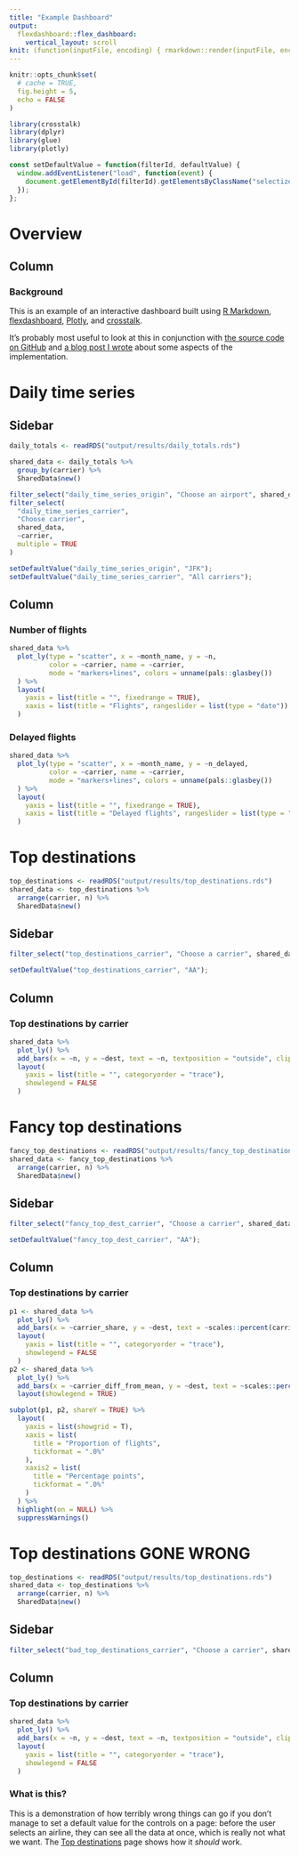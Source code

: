 ```yaml
---
title: "Example Dashboard"
output: 
  flexdashboard::flex_dashboard:
    vertical_layout: scroll
knit: (function(inputFile, encoding) { rmarkdown::render(inputFile, encoding=encoding, output_dir = "output") })
---
```


```r
knitr::opts_chunk$set(
  # cache = TRUE,
  fig.height = 5,
  echo = FALSE
)

library(crosstalk)
library(dplyr)
library(glue)
library(plotly)
```

```js
const setDefaultValue = function(filterId, defaultValue) {
  window.addEventListener("load", function(event) { 
    document.getElementById(filterId).getElementsByClassName("selectized")[0].selectize.setValue(defaultValue, false);
  });
};
```

# Overview

## Column

### Background

This is an example of an interactive dashboard built using 
[R Markdown](https://rmarkdown.rstudio.com/), 
[flexdashboard](https://pkgs.rstudio.com/flexdashboard/), 
[Plotly](https://plotly-r.com/), and
[crosstalk](https://rstudio.github.io/crosstalk/).

It's probably most useful to look at this in conjunction with [the source code on GitHub](https://github.com/igelstorm/static-dashboard) and [a blog post I wrote](https://www.erikigelstrom.com/articles/interactive-dashboards-in-r-without-shiny) about some aspects of the implementation.

# Daily time series

## Sidebar {.sidebar}

```r
daily_totals <- readRDS("output/results/daily_totals.rds")

shared_data <- daily_totals %>%
  group_by(carrier) %>%
  SharedData$new()

filter_select("daily_time_series_origin", "Choose an airport", shared_data, ~origin, multiple = FALSE)
filter_select(
  "daily_time_series_carrier",
  "Choose carrier",
  shared_data,
  ~carrier,
  multiple = TRUE
)
```
```js
setDefaultValue("daily_time_series_origin", "JFK");
setDefaultValue("daily_time_series_carrier", "All carriers");
```

## Column

### Number of flights

```r
shared_data %>%
  plot_ly(type = "scatter", x = ~month_name, y = ~n,
          color = ~carrier, name = ~carrier,
          mode = "markers+lines", colors = unname(pals::glasbey())
  ) %>%
  layout(
    yaxis = list(title = "", fixedrange = TRUE),
    xaxis = list(title = "Flights", rangeslider = list(type = "date"))
  )
```

### Delayed flights

```r
shared_data %>%
  plot_ly(type = "scatter", x = ~month_name, y = ~n_delayed,
          color = ~carrier, name = ~carrier,
          mode = "markers+lines", colors = unname(pals::glasbey())
  ) %>%
  layout(
    yaxis = list(title = "", fixedrange = TRUE),
    xaxis = list(title = "Delayed flights", rangeslider = list(type = "date"))
  )
```

# Top destinations

```r
top_destinations <- readRDS("output/results/top_destinations.rds")
shared_data <- top_destinations %>%
  arrange(carrier, n) %>%
  SharedData$new()
```

## Sidebar {.sidebar}

```r
filter_select("top_destinations_carrier", "Choose a carrier", shared_data, ~carrier, multiple = FALSE)
```

```js
setDefaultValue("top_destinations_carrier", "AA");
```

## Column

### Top destinations by carrier

```r
shared_data %>%
  plot_ly() %>%
  add_bars(x = ~n, y = ~dest, text = ~n, textposition = "outside", cliponaxis = FALSE, name = ~carrier, color = I("darkblue")) %>%
  layout(
    yaxis = list(title = "", categoryorder = "trace"),
    showlegend = FALSE
  )
```

# Fancy top destinations

```r
fancy_top_destinations <- readRDS("output/results/fancy_top_destinations.rds")
shared_data <- fancy_top_destinations %>%
  arrange(carrier, n) %>%
  SharedData$new()
```

## Sidebar {.sidebar}

```r
filter_select("fancy_top_dest_carrier", "Choose a carrier", shared_data, ~carrier, multiple = FALSE)
```

```js
setDefaultValue("fancy_top_dest_carrier", "AA");
```

## Column

### Top destinations by carrier

```r
p1 <- shared_data %>%
  plot_ly() %>%
  add_bars(x = ~carrier_share, y = ~dest, text = ~scales::percent(carrier_share, 0.1), textposition = "outside", cliponaxis = FALSE, name = ~carrier, color = I("darkblue")) %>%
  layout(
    yaxis = list(title = "", categoryorder = "trace"),
    showlegend = FALSE
  )
p2 <- shared_data %>%
  plot_ly() %>%
  add_bars(x = ~carrier_diff_from_mean, y = ~dest, text = ~scales::percent(carrier_diff_from_mean, 0.1), textposition = "outside", cliponaxis = FALSE, name = ~glue("Difference from average"), color = I("dimgray")) %>%
  layout(showlegend = TRUE)

subplot(p1, p2, shareY = TRUE) %>%
  layout(
    yaxis = list(showgrid = T),
    xaxis = list(
      title = "Proportion of flights",
      tickformat = ".0%"
    ),
    xaxis2 = list(
      title = "Percentage points",
      tickformat = ".0%"
    )
  ) %>%
  highlight(on = NULL) %>%
  suppressWarnings()
```

# Top destinations GONE WRONG

```r
top_destinations <- readRDS("output/results/top_destinations.rds")
shared_data <- top_destinations %>%
  arrange(carrier, n) %>%
  SharedData$new()
```

## Sidebar {.sidebar}

```r
filter_select("bad_top_destinations_carrier", "Choose a carrier", shared_data, ~carrier, multiple = FALSE)
```

## Column

### Top destinations by carrier

```r
shared_data %>%
  plot_ly() %>%
  add_bars(x = ~n, y = ~dest, text = ~n, textposition = "outside", cliponaxis = FALSE, name = ~carrier, color = I("darkblue")) %>%
  layout(
    yaxis = list(title = "", categoryorder = "trace"),
    showlegend = FALSE
  )
```

### What is this?

This is a demonstration of how terribly wrong things can go if you don't manage to set a default value for the controls on a page: before the user selects an airline, they can see all the data at once, which is really not what we want. The [Top destinations](#top-destinations) page shows how it *should* work.
